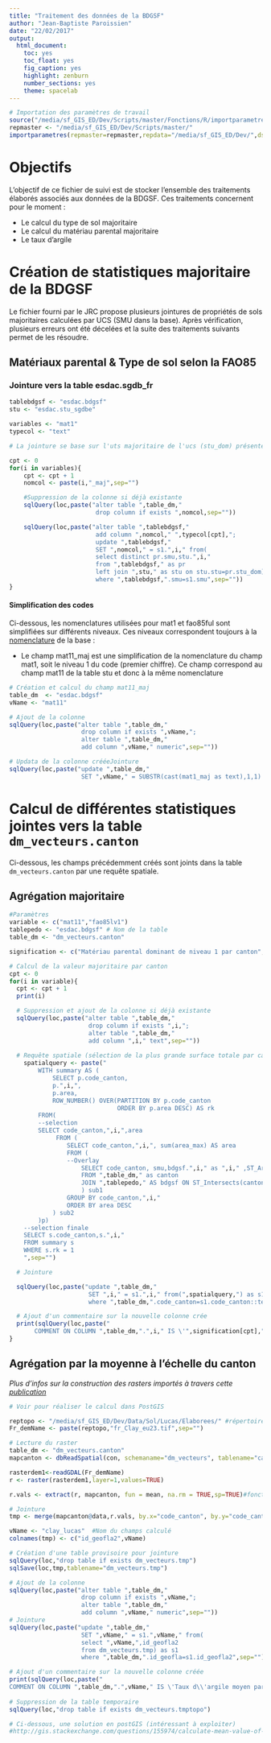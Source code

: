 ```yaml
---
title: "Traitement des données de la BDGSF"
author: "Jean-Baptiste Paroissien"
date: "22/02/2017"
output:
  html_document:
    toc: yes
    toc_float: yes
    fig_caption: yes
    highlight: zenburn
    number_sections: yes
    theme: spacelab  
---
```


```r
# Importation des paramètres de travail
source("/media/sf_GIS_ED/Dev/Scripts/master/Fonctions/R/importparametres.R")
repmaster <- "/media/sf_GIS_ED/Dev/Scripts/master/"
importparametres(repmaster=repmaster,repdata="/media/sf_GIS_ED/Dev/",dsn="PG:dbname='sol_elevage' host='localhost' port='5432' user='jb'")
```

# Objectifs

L'objectif de ce fichier de suivi est de stocker l'ensemble des traitements élaborés associés aux données de la BDGSF. Ces traitements concernent pour le moment :

- Le calcul du type de sol majoritaire
- Le calcul du matériau parental majoritaire
- Le taux d'argile

# Création de statistiques majoritaire de la BDGSF

Le fichier fourni par le JRC propose plusieurs jointures de propriétés de sols majoritaires calculées par UCS (SMU dans la base). Après vérification, plusieurs erreurs ont été décelées et la suite des traitements suivants permet de les résoudre. 

## Matériaux parental & Type de sol selon la FAO85


### Jointure vers la table esdac.sgdb_fr

```r

tablebdgsf <- "esdac.bdgsf"
stu <- "esdac.stu_sgdbe"

variables <- "mat1"
typecol <- "text"

# La jointure se base sur l'uts majoritaire de l'ucs (stu_dom) présente déjà dans la table sgdb_fr. Les données attributaires sont récoltées dans stu_sgdbe.

cpt <- 0
for(i in variables){
    cpt <- cpt + 1
    nomcol <- paste(i,"_maj",sep="")

    #Suppression de la colonne si déjà existante
    sqlQuery(loc,paste("alter table ",table_dm,"
                        drop column if exists ",nomcol,sep=""))

    sqlQuery(loc,paste("alter table ",tablebdgsf,"
                        add column ",nomcol," ",typecol[cpt],";
                        update ",tablebdgsf,"
                        SET ",nomcol," = s1.",i," from(
                        select distinct pr.smu,stu.",i,"
                        from ",tablebdgsf," as pr
                        left join ",stu," as stu on stu.stu=pr.stu_dom) as s1
                        where ",tablebdgsf,".smu=s1.smu",sep=""))
}

```

#### Simplification des codes

Ci-dessous, les nomenclatures utilisées pour mat1 et fao85ful sont simplifiées sur différents niveaux. Ces niveaux correspondent toujours à la [nomenclature](http://eusoils.jrc.ec.europa.eu/ESDB_Archive/ESDBv2/popup/sg_attr.htm) de la base :

- Le champ mat11_maj est une simplification de la nomenclature du champ mat1, soit le niveau 1 du code (premier chiffre). Ce champ correspond au champ mat11 de la table stu et donc à la même nomenclature
    
```r

# Création et calcul du champ mat11_maj
table_dm  <- "esdac.bdgsf"
vName <- "mat11"

# Ajout de la colonne
sqlQuery(loc,paste("alter table ",table_dm,"
                    drop column if exists ",vName,";
                    alter table ",table_dm,"
                    add column ",vName," numeric",sep=""))  

# Updata de la colonne crééeJointure 
sqlQuery(loc,paste("update ",table_dm,"
                    SET ",vName," = SUBSTR(cast(mat1_maj as text),1,1)::numeric",sep=""))

```


# Calcul de différentes statistiques jointes vers la table `dm_vecteurs.canton`

Ci-dessous, les champs précédemment créés sont joints dans la table `dm_vecteurs.canton` par une requête spatiale.

## Agrégation majoritaire


```r

#Paramètres
variable <- c("mat11","fao85lv1")
tablepedo <- "esdac.bdgsf" # Nom de la table 
table_dm <- "dm_vecteurs.canton"

signification <- c("Matériau parental dominant de niveau 1 par canton","Type de sol majoritaire par canton. Code de la FAO-UNESCO de 1974 (modifiée 1985).")

# Calcul de la valeur majoritaire par canton
cpt <- 0
for(i in variable){
  cpt <- cpt + 1
  print(i)

  # Suppression et ajout de la colonne si déjà existante
  sqlQuery(loc,paste("alter table ",table_dm,"
                      drop column if exists ",i,";
                      alter table ",table_dm,"
                      add column ",i," text",sep=""))
  
  # Requête spatiale (sélection de la plus grande surface totale par canton)
    spatialquery <- paste("
        WITH summary AS (
            SELECT p.code_canton, 
            p.",i,", 
            p.area, 
            ROW_NUMBER() OVER(PARTITION BY p.code_canton    
                              ORDER BY p.area DESC) AS rk
        FROM(
        --selection
        SELECT code_canton,",i,",area
             FROM (
                SELECT code_canton,",i,", sum(area_max) AS area
                FROM (
                --Overlay
                    SELECT code_canton, smu,bdgsf.",i," as ",i," ,ST_Area(ST_Intersection(canton.geom, bdgsf.geom)) as area_max
                    FROM ",table_dm," as canton
                    JOIN ",tablepedo," AS bdgsf ON ST_Intersects(canton.geom, bdgsf.geom)           
                    ) sub1
                GROUP BY code_canton,",i,"
                ORDER BY area DESC
            ) sub2
        )p)
    --selection finale
    SELECT s.code_canton,s.",i,"
    FROM summary s
    WHERE s.rk = 1
    ",sep="")

  # Jointure 

  sqlQuery(loc,paste("update ",table_dm,"
                      SET ",i," = s1.",i," from(",spatialquery,") as s1
                      where ",table_dm,".code_canton=s1.code_canton::text",sep=""))

  # Ajout d'un commentaire sur la nouvelle colonne crée
  print(sqlQuery(loc,paste("
       COMMENT ON COLUMN ",table_dm,".",i," IS \'",signification[cpt],"\';",sep="")))
}

```
## Agrégation par la moyenne à l'échelle du canton

*Plus d'infos sur la construction des rasters importés à travers cette [publication](https://www.researchgate.net/publication/280608975_Mapping_topsoil_physical_properties_at_European_scale_using_the_LUCAS_database)*

```r
# Voir pour réaliser le calcul dans PostGIS

reptopo <- "/media/sf_GIS_ED/Dev/Data/Sol/Lucas/Elaborees/" #répertoire contenant les rasters à assembler
Fr_demName <- paste(reptopo,"fr_Clay_eu23.tif",sep="")

# Lecture du raster
table_dm <- "dm_vecteurs.canton"
mapcanton <- dbReadSpatial(con, schemaname="dm_vecteurs", tablename="canton", geomcol="geom")

rasterdem1<-readGDAL(Fr_demName) 
r <- raster(rasterdem1,layer=1,values=TRUE)

r.vals <- extract(r, mapcanton, fun = mean, na.rm = TRUE,sp=TRUE)#fonctionne mais prend un certain temps...(l'extension 'Statistiques zones' est plus rapide)

# Jointure
tmp <- merge(mapcanton@data,r.vals, by.x="code_canton", by.y="code_canton",all.x=TRUE,all.y=TRUE)[,c("id_geofla.x","band1")]

vName <- "clay_lucas"  #Nom du champs calculé
colnames(tmp) <- c("id_geofla2",vName)

# Création d'une table provisoire pour jointure
sqlQuery(loc,"drop table if exists dm_vecteurs.tmp")
sqlSave(loc,tmp,tablename="dm_vecteurs.tmp")

# Ajout de la colonne
sqlQuery(loc,paste("alter table ",table_dm,"
                    drop column if exists ",vName,";
                    alter table ",table_dm,"
                    add column ",vName," numeric",sep=""))                 
# Jointure 
sqlQuery(loc,paste("update ",table_dm,"
                    SET ",vName," = s1.",vName," from(
                    select ",vName,",id_geofla2
                    from dm_vecteurs.tmp) as s1
                    where ",table_dm,".id_geofla=s1.id_geofla2",sep=""))

# Ajout d'un commentaire sur la nouvelle colonne créée
print(sqlQuery(loc,paste("
COMMENT ON COLUMN ",table_dm,".",vName," IS \'Taux d\\'argile moyen par canton (%) issues de la modélisation des échantillons LUCAS.\';",sep="")))
    
# Suppression de la table temporaire
sqlQuery(loc,"drop table if exists dm_vecteurs.tmptopo")

# Ci-dessous, une solution en postGIS (intéressant à exploiter)
#http://gis.stackexchange.com/questions/155974/calculate-mean-value-of-polygon-from-raster-in-postgis
```
